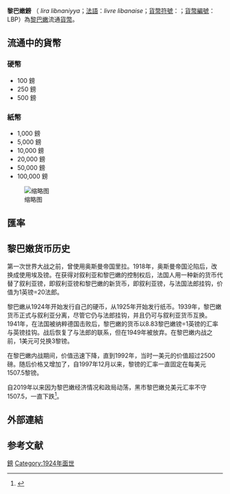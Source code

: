 {{Infobox currency
| currency_name_in_local = {{native name|ar|ليرة لبنانية|italics=no}}<br>{{native name|fr|livre libanaise|italics=no}}
| image_1 = Flag of Lebanon.svg
| image_title_1 = Reverse of a 500 pound coin
| image_2 =
| image_title_2 = Reverse of a 10000 pound banknote
| iso_code = LBP
| using_countries = {{flag|Lebanon}}
| inflation_rate = 4.2%
| inflation_source_date = ''[https://www.cia.gov/library/publications/the-world-factbook/fields/2092.html The World Factbook]'', 2007 est.
| pegged_with = 1[[美金|美金]] = 1507.5 鎊
| subunit_ratio_1 = 1/100
| subunit_name_1 = {{le|皮阿斯特|piastre}}
| symbol =  ل.ل
| used_coins = 250和500鎊
| used_banknotes = 1000, 5000, 10 000, 20 000, 50 000, 100 000鎊
| issuing_authority = [[黎巴嫩銀行|黎巴嫩銀行]]
| issuing_authority_website = {{URL|www.bdl.gov.lb}}
}}

'''黎巴嫩鎊''' （{{lang-ar|ليرة لبنانية}} ''lira libnaniyya''；[[法語|法語]]：''livre libanaise''；[[貨幣符號|貨幣符號]]：{{rtl-lang|ar|'''ل.ل.'''}}；[[ISO_4217|貨幣編號]]：LBP）為[[黎巴嫩|黎巴嫩]]流通[[貨幣|貨幣]]。

==流通中的貨幣==
===硬幣===
*100 鎊
*250 鎊
*500 鎊
===紙幣===
*1,000 鎊
*5,000 鎊
*10,000 鎊
*20,000 鎊
*50,000 鎊
*100,000 鎊
[[File:Lebanese_pound_banknotes_set.jpg|缩略图]]

==匯率==
{{Exchange Rate|LBP}}
==黎巴嫩货币历史==
第一次世界大战之前，曾使用奥斯曼帝国里拉。1918年，奥斯曼帝国沦陷后，改换成使用埃及镑。在获得对叙利亚和黎巴嫩的控制权后，法国人用一种新的货币代替了叙利亚镑，即叙利亚镑和黎巴嫩的新货币，即叙利亚镑，与法国法郎挂钩，价值为1英镑=20法郎。

黎巴嫩从1924年开始发行自己的硬币，从1925年开始发行纸币。1939年，黎巴嫩货币正式与叙利亚分离，尽管它仍与法郎挂钩，并且仍可与叙利亚货币互换。1941年，在法国被纳粹德国击败后，黎巴嫩的货币以8.83黎巴嫩镑=1英镑的汇率与英镑挂钩。战后恢复了与法郎的联系，但在1949年被放弃。在黎巴嫩内战之前，1美元可兑换3黎镑。

在黎巴嫩内战期间，价值迅速下降，直到1992年，当时一美元的价值超过2500磅。随后价格又增加了，自1997年12月以来，黎镑的汇率一直固定在每美元1507.5黎镑。

自2019年以来因为黎巴嫩经济情况和政局动荡，黑市黎巴嫩兑美元汇率不守1507.5，一直下跌<ref>{{cite web|title=黎巴嫩镑对美元汇率创历史新低|url=http://www.jwview.com/jingwei/05-25/484532.shtml}}</ref>。

==外部連結==
{{Standard numismatics external links
| world_coin_gallery_1_url  = Lebanon
| world_coin_gallery_1_name = Lebanon
| banknote_world_1_url      = lebanon
| banknote_world_1_name     = Lebanon
| dollarization_1_url       = asia
| dollarization_1_name      = Asia
| gfd_1_url                 = Lebanon
| gfd_1_name                = Lebanon
| gfd_data_1_url            = 6140
| gfd_data_1_name           = Lebanon Pound
| show_gfd_excel            = Y
}}
==参考文献==
{{Reflist}}
{{镑}}
{{Currencies of Asia}}
[[Category:黎巴嫩|鎊]]
[[Category:1924年面世|Category:1924年面世]]